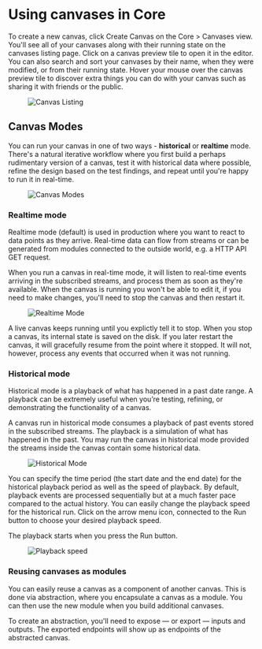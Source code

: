 


# Using canvases in Core
To create a new canvas, click <span className={docsStyles.streamrHighlight}>Create Canvas</span> on the Core > Canvases view. You'll see all of your canvases along with their running state on the canvases listing page. Click on a canvas preview tile to open it in the editor. You can also search and sort your canvases by their name, when they were modified, or from their running state. Hover your mouse over the canvas preview tile to discover extra things you can do with your canvas such as sharing it with friends or the public.

<figure>
  <picture>
    <img
      className={docsStyles.bordered}
      src={CanvasListing}
      srcSet={`${CanvasListing2x} 2x`}
      alt="Canvas Listing"
    />
  </picture>
</figure>

## Canvas Modes
You can run your canvas in one of two ways - **historical** or **realtime** mode. There's a natural iterative workflow where you first build a perhaps rudimentary version of a canvas, test it with historical data where possible, refine the design based on the test findings, and repeat until you're happy to run it in real-time.

<figure>
  <picture>
    <source srcSet={CanvasModesMobile2x} media="(max-width: 575px)" />
    <img
      src={CanvasModes}
      srcSet={`${CanvasModes2x} 2x`}
      alt="Canvas Modes"
    />
  </picture>
</figure>

### Realtime mode
Realtime mode (default) is used in production where you want to react to data points as they arrive. Real-time data can flow from streams or can be generated from modules connected to the outside world, e.g. a HTTP API GET request.

When you run a canvas in real-time mode, it will listen to real-time events arriving in the subscribed streams, and process them as soon as they're available. When the canvas is running you won't be able to edit it, if you need to make changes, you'll need to stop the canvas and then restart it.

<figure>
  <picture>
    <source srcSet={RealtimeModeMobile2x} media="(max-width: 575px)" />
    <img
      src={RealtimeMode}
      srcSet={`${RealtimeMode2x} 2x`}
      alt="Realtime Mode"
    />
  </picture>
</figure>

A live canvas keeps running until you explictly tell it to stop. When you stop a canvas, its internal state is saved on the disk. If you later restart the canvas, it will gracefully resume from the point where it stopped. It will not, however, process any events that occurred when it was not running.

### Historical mode
Historical mode is a playback of what has happened in a past date range. A playback can be extremely useful when you’re testing, refining, or demonstrating the functionality of a canvas.

A canvas run in historical mode consumes a playback of past events stored in the subscribed streams. The playback is a simulation of what has happened in the past. You may run the canvas in historical mode provided the streams inside the canvas contain some historical data.

<figure>
  <picture>
    <source srcSet={HistoricalModeMobile2x} media="(max-width: 575px)" />
    <img
      src={HistoricalMode}
      srcSet={`${HistoricalMode2x} 2x`}
      alt="Historical Mode"
    />
  </picture>
</figure>

You can specify the time period (the start date and the end date) for the historical playback period as well as the speed of playback. By default, playback events are processed sequentially but at a much faster pace compared to the actual history. You can easily change the playback speed for the historical run. Click on the arrow menu icon, connected to the <span className={docsStyles.greenHighlight}>Run</span> button to choose your desired playback speed.

The playback starts when you press the <span className={docsStyles.greenHighlight}>Run</span> button.

<figure>
  <picture>
    <source srcSet={PlaybackSpeedMobile2x} media="(max-width: 575px)" />
    <img
      src={PlaybackSpeedDesktop}
      srcSet={`${PlaybackSpeedDesktop2x} 2x`}
      alt="Playback speed"
    />
  </picture>
</figure>

### Reusing canvases as modules
You can easily reuse a canvas as a component of another canvas. This is done via abstraction, where you encapsulate a canvas as a module. You can then use the new module when you build additional canvases.

To create an abstraction, you'll need to expose — or export — inputs and outputs. The exported endpoints will show up as endpoints of the abstracted canvas.
